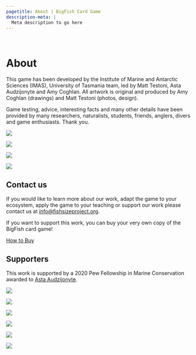 ```yaml
---
pagetitle: About | BigFish Card Game
description-meta: |
  Meta description to go here
---
```


::: {.column-screen .hero-img .hero-strip-page}
   
:::

# About

::: column-page
This game has been developed by the Institute of Marine and Antarctic Sciences (IMAS), University of Tasmania team, led by Matt Testoni, Asta Audzijonyte and Amy Coghlan. All artwork is original and produced by Amy Coghlan (drawings) and Matt Testoni (photos, design). 

Game testing, advice, interesting facts and many other details have been provided by many researchers, naturalists, students, friends, anglers, divers and game enthusiasts. Thank you.

:::: {.grid .justify-contents-evenly .align-items-center .text-center .spacer-2em}
::: g-col-3
![](/resources/images/pretty-pics/BlueGrouperSm.jpg){.headshot} 
:::

::: g-col-3
![](/resources/images/pretty-pics/BlueGrouperSm.jpg){.headshot} 
:::

::: g-col-3
![](/resources/images/pretty-pics/BlueGrouperSm.jpg){.headshot} 
:::

::: g-col-3
![](/resources/images/pretty-pics/BlueGrouperSm.jpg){.headshot} 
:::
::::

## Contact us

If you would like to learn more about our work, adapt the game to your ecosystem, apply the game to your teaching or support our work please contact us at [info@fishsizeproject.org](mailto:info@fishsizeproject.org).

If you want to support this work, you can buy your very own copy of the BigFish card game!

::: text-center
[How to Buy](/pages/how-to-buy.qmd){.h3 .btn .btn-secondary}
:::

## Supporters

This work is supported by a 2020 Pew Fellowship in Marine Conservation awarded to [Asta Audzijonyte](https://discover.utas.edu.au/Asta.Audzijonyte). 

:::: {.grid .justify-contents-evenly .align-items-center .text-center .spacer-2em}
::: g-col-2
![](https://placehold.co/200x200)
:::

::: g-col-2
![](https://placehold.co/200x200)
:::

::: g-col-2
![](https://placehold.co/200x200)
:::

::: g-col-2
![](https://placehold.co/200x200)
:::

::: g-col-2
![](https://placehold.co/200x200)
:::

::: g-col-2
![](https://placehold.co/200x200)
:::
::::

:::
